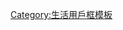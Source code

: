 {{Userbox
|border-c = #77df77
|border-s = 1
|id-c = #FFFFFF
|id-s = 12
|id-fc = black
|id = [[File:Gohome.png|45px]]
|info-c = #bfeabf
|info-s = 10
|info-fc = black
|info = 這個用戶很'''[[宅男|宅]]'''。
}}
<includeonly>[[Category:很宅的維基人|{{PAGENAME}}]]</includeonly><noinclude>
[[Category:很宅的維基人| ]]
[[Category:生活用戶框模板]]
</noinclude>